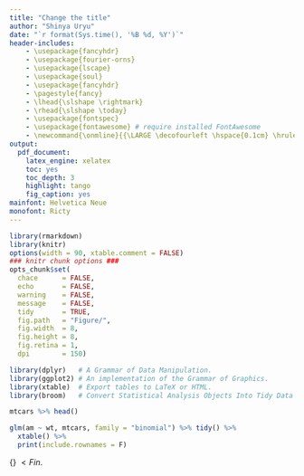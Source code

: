 ```yaml
---
title: "Change the title"
author: "Shinya Uryu"
date: "`r format(Sys.time(), '%B %d, %Y')`"
header-includes:
    - \usepackage{fancyhdr}
    - \usepackage{fourier-orns}
    - \usepackage{lscape}
    - \usepackage{soul}
    - \usepackage{fancyhdr}
    - \pagestyle{fancy}
    - \lhead{\slshape \rightmark}
    - \rhead{\slshape \today}
    - \usepackage{fontspec}
    - \usepackage{fontawesome} # require installed FontAwesome
    - \newcommand{\onmline}{{\LARGE \decofourleft \hspace{0.1cm} \hrulefill\hspace{0.2cm} \floweroneleft \floweroneright \hspace{0.2cm} \hrulefill \hspace{0.1cm} \decofourright}}
output:
  pdf_document:
    latex_engine: xelatex
    toc: yes
    toc_depth: 3
    highlight: tango
    fig_caption: yes
mainfont: Helvetica Neue
monofont: Ricty
---
```

\fontsize{12}{18}
\fontseries{b}
\selectfont
\onmline

```r
library(rmarkdown)
library(knitr)
options(width = 90, xtable.comment = FALSE)
### knitr chunk options ###
opts_chunk$set(
  chace      = FALSE,
  echo       = FALSE,
  warning    = FALSE,
  message    = FALSE,
  tidy       = TRUE,
  fig.path   = "Figure/",
  fig.width  = 8, 
  fig.height = 8,
  fig.retina = 1,
  dpi        = 150)
```

```r
library(dplyr)   # A Grammar of Data Manipulation.
library(ggplot2) # An implementation of the Grammar of Graphics.
library(xtable)  # Export tables to LaTeX or HTML.
library(broom)   # Convert Statistical Analysis Objects Into Tidy Data Frames.
```

\hl{\faStarEmpty highlight \faStar}

```r
mtcars %>% head()
```

```r
glm(am ~ wt, mtcars, family = "binomial") %>% tidy() %>%
  xtable() %>%
  print(include.rownames = F)
```

\flushright{Enjoy \faCoffee}

\hrulefill\hspace{0.2cm} {\LARGE \grimace} $< Fin.$ \hspace{0.2cm} \hrulefill
